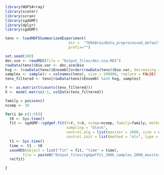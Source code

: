 
```r
library(HDF5Array)
library(scater)
library(scran)
library(sgdGMF)
library(dplyr)
library(sgdGMF)
```


```r
tenx <- loadHDF5SummarizedExperiment(
                             dir =  "TENxBrainData_preprocessed_default", 
                             prefix="")
```


```r
set.seed(100)
dec.sce <- readRDS(file = "Output_files/dec.sce.RDS")
rowData(tenx)$bio.var <- dec.sce$bio
hvg <- (rowData(tenx)$Ensembl[order(rowData(tenx)$bio.var, decreasing = TRUE)])[1:500]
samples <- sample(x = colnames(tenx), size = 200000, replace = FALSE)
tenx_filtered <- tenx[rowData(tenx)$Ensembl %in% hvg, samples]
```


```r
Y <- as.matrix(t(counts(tenx_filtered)))
X <- model.matrix(~1, colData(tenx_filtered))
```


```r
family = poisson()
ncomp <- 10

for(i in c(1:5)){
  t0 <- Sys.time()
  fit <- sgdGMF::sgdgmf.fit(Y=Y, X=X, ncomp=ncomp, family=family, method = "sgd",
                            sampling = "block",
                            control.alg = list(maxiter = 2000, size = c(1000,250)),
                            control.init = list(method = "ols", type = "link"))
  t1 <- Sys.time()
  time <- t1 - t0  
  saveRDS(object = list("fit" = fit, "time" = time), 
        file = paste0("Output_files/sgdgmffit_200k_samples_2000_maxiter_1000_250_size_",i ,".RDS"))
  rm(fit)

}

```

